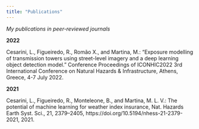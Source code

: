 ```yaml
---
title: "Publications"
---
```


<a style="font-style:italic;">My publications in peer-reviewed journals</a>

**2022**

Cesarini, L., Figueiredo, R., Romão X., and Martina, M.: "Exposure modelling of transmission towers using street-level imagery and a deep learning object detection model." Conference Proceedings of ICONHIC2022 3rd International Conference on Natural Hazards & Infrastructure, Athens, Greece, 4-7 July 2022.

**2021**

Cesarini, L., Figueiredo, R., Monteleone, B., and Martina, M. L. V.: The potential of machine learning for weather index insurance, Nat. Hazards Earth Syst. Sci., 21, 2379–2405, https://doi.org/10.5194/nhess-21-2379-2021, 2021.


